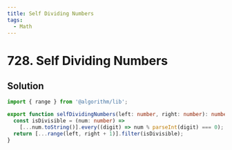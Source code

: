 ```yaml
---
title: Self Dividing Numbers
tags:
  - Math
---
```


# 728. Self Dividing Numbers

<Badges>
  <LevelBadge level="easy" />
  <TopicBadge name="Math" slug="math" />
</Badges>

## Solution

```typescript filename="solution.ts" copy
import { range } from '@algorithm/lib';

export function selfDividingNumbers(left: number, right: number): number[] {
  const isDivisible = (num: number) =>
    [...num.toString()].every((digit) => num % parseInt(digit) === 0);
  return [...range(left, right + 1)].filter(isDivisible);
}
```

<ProblemLink
  codingSite="leetcode"
  href="https://leetcode.com/problems/self-dividing-numbers"
  title="Self Dividing Numbers"
/>

